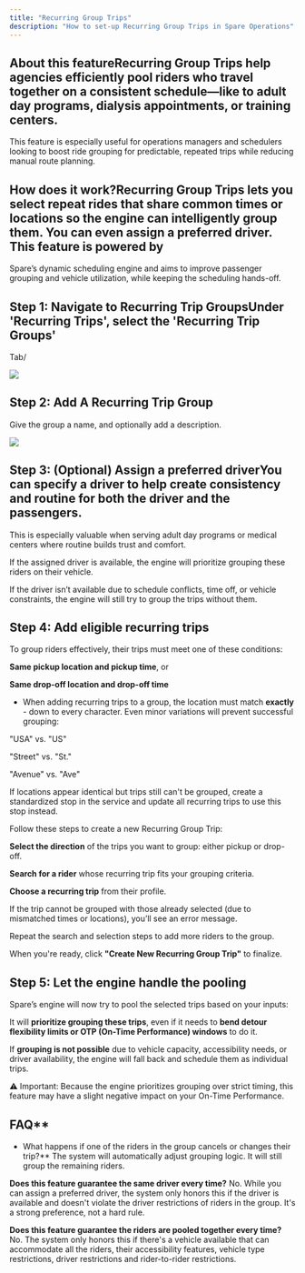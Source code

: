 ```yaml
---
title: "Recurring Group Trips"
description: "How to set-up Recurring Group Trips in Spare Operations"
---
```


## About this featureRecurring Group Trips help agencies efficiently pool riders who travel together on a consistent schedule—like to adult day programs, dialysis appointments, or training centers. 

This feature is especially useful for operations managers and schedulers looking to boost ride grouping for predictable, repeated trips while reducing manual route planning.

## How does it work?Recurring Group Trips lets you select repeat rides that share common times or locations so the engine can intelligently group them. You can even assign a preferred driver. This feature is powered by 

Spare’s dynamic scheduling engine and aims to improve passenger grouping and vehicle utilization, while keeping the scheduling hands-off.

## Step 1: Navigate to Recurring Trip GroupsUnder 'Recurring Trips', select the 'Recurring Trip Groups' 

Tab/

![](https://downloads.intercomcdn.com/i/o/wyxobwoi/1471461751/c128a070531f0b9c884fb01fcc07/Screenshot+2025-04-11+at+12_30_50%E2%80%AFPM.png?expires=1753820100&signature=211b9a478f4221978b0ecbf2d77552ee8e4632a6d45847297a80c9718fdff7de&req=dSQgF814nIZaWPMW1HO4zVzfRd%2FAYTJBvf0Tm9WN1MC3OiZFLihhpGcRzsJc%0A8SsW%0A)

## Step 2: Add A Recurring Trip Group

Give the group a name, and optionally add a description. 

![](https://downloads.intercomcdn.com/i/o/wyxobwoi/1471516201/ff030d6648d217f429ef63534d70/Screenshot+2025-04-11+at+1_04_19%E2%80%AFPM.png?expires=1753820100&signature=0c9d62054863a63cc468bce8e3eaf20e035bab69cf60b7b0c76b470503551b5c&req=dSQgF8x%2Fm4NfWPMW1HO4ze71S9sIfQXX3S8bjofg8bwfSUEjlQ5GG7WxoZQG%0AXKH%2B%0A)

## Step 3: (Optional) Assign a preferred driverYou can specify a driver to help create consistency and routine for both the driver and the passengers. 

This is especially valuable when serving adult day programs or medical centers where routine builds trust and comfort.

If the assigned driver is available, the engine will prioritize grouping these riders on their vehicle.

If the driver isn’t available due to schedule conflicts, time off, or vehicle constraints, the engine will still try to group the trips without them.

## Step 4: Add eligible recurring trips

To group riders effectively, their trips must meet one of these conditions:

**Same pickup location and pickup time**, or

**Same drop-off location and drop-off time**

- When adding recurring trips to a group, the location must match **exactly** - down to every character. Even minor variations will prevent successful grouping:

"USA" vs. "US"

"Street" vs. "St."

"Avenue" vs. "Ave"

If locations appear identical but trips still can't be grouped, create a standardized stop in the service and update all recurring trips to use this stop instead.

Follow these steps to create a new Recurring Group Trip:

**Select the direction** of the trips you want to group: either pickup or drop-off.

**Search for a rider** whose recurring trip fits your grouping criteria.

**Choose a recurring trip** from their profile.

If the trip cannot be grouped with those already selected (due to mismatched times or locations), you’ll see an error message.

Repeat the search and selection steps to add more riders to the group.

When you're ready, click **"Create New Recurring Group Trip"** to finalize.

## Step 5: Let the engine handle the pooling

Spare’s engine will now try to pool the selected trips based on your inputs:

It will **prioritize grouping these trips**, even if it needs to **bend detour flexibility limits or OTP (On-Time Performance) windows** to do it.

If **grouping is not possible** due to vehicle capacity, accessibility needs, or driver availability, the engine will fall back and schedule them as individual trips.

⚠️ Important: Because the engine prioritizes grouping over strict timing, this feature may have a slight negative impact on your On-Time Performance. 

## FAQ**

- What happens if one of the riders in the group cancels or changes their trip?**
The system will automatically adjust grouping logic. It will still group the remaining riders. 

**Does this feature guarantee the same driver every time?**
No. While you can assign a preferred driver, the system only honors this if the driver is available and doesn't violate the driver restrictions of riders in the group. It's a strong preference, not a hard rule.

**Does this feature guarantee the riders are pooled together every time?**
No. The system only honors this if there's a vehicle available that can accommodate all the riders, their accessibility features, vehicle type restrictions, driver restrictions and rider-to-rider restrictions.

